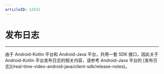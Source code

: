 ```yaml
---
articleID: 12541
---
```



# 发布日志

- - -


<Warning title="注意">
由于 Android-Kotlin 平台和 Android-Java 平台，共用一套 SDK 接口，因此关于 Android-Kotlin 平台发布日志的相关内容，请参考 Android-Java 平台的 [发布日志](/real-time-video-android-java/client-sdk/release-notes)。
</Warning>
